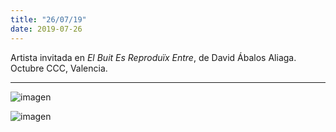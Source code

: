 ```yaml
---
title: "26/07/19"
date: 2019-07-26
---
```


Artista invitada en _El Buit Es Reproduïx Entre_, de David Ábalos Aliaga. Octubre CCC, Valencia.

---

![imagen](./imagenes/varios-01.jpg)

![imagen](./imagenes/varios-02.jpg)

